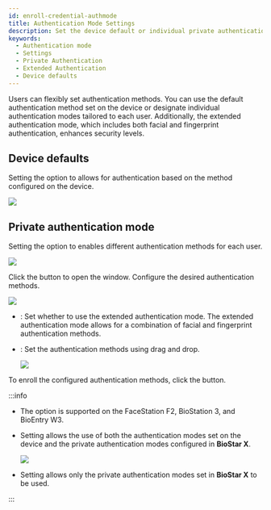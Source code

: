 ```yaml
---
id: enroll-credential-authmode
title: Authentication Mode Settings
description: Set the device default or individual private authentication mode to apply different authentication methods for each user.
keywords:
  - Authentication mode
  - Settings
  - Private Authentication
  - Extended Authentication
  - Device defaults
---
```


Users can flexibly set authentication methods. You can use the default authentication method set on the device or designate individual authentication modes tailored to each user. Additionally, the extended authentication mode, which includes both facial and fingerprint authentication, enhances security levels. 

## Device defaults

Setting the <Cmd sid='common.authMode' product='2' /> option to <Cmd sid='user.deviceDefault' product='2' /> allows for authentication based on the method configured on the device.

<Image src='/img/biostarx-new-user-credential-authmod-default.png' />

## Private authentication mode

Setting the <Cmd sid='common.authMode' product='2' /> option to <Cmd sid='user.privateMode' product='2' /> enables different authentication methods for each user.

<Image src='/img/biostarx-new-user-credential-authmod-private.png' />

Click the <Cmd sid='button.addplus' product='2' /> button to open the <Cmd sid='device.addNewAuthMode' product='2' /> window. Configure the desired authentication methods.

<Image src='/img/biostarx-new-user-credential-authmod-private-add.png' />

* <Cmd sid='user.authMode.toggle' product='2' />: Set whether to use the extended authentication mode. The extended authentication mode allows for a combination of facial and fingerprint authentication methods.

* <Cmd sid='common.authMode' product='2' />: Set the authentication methods using drag and drop.

  <Image src='/img/biostarx-new-user-credential-authmod-private-join.png' />

To enroll the configured authentication methods, click the <Cmd sid='button.apply' product='2' /> button.

:::info

* The <Cmd sid='user.authMode.toggle' product='2' /> option is supported on the FaceStation F2, BioStation 3, and BioEntry W3.

* Setting <Cmd sid='user.includeDeviceDefaultAuthMode' product='2' /> allows the use of both the authentication modes set on the device and the private authentication modes configured in **BioStar X**.

  <Image src='/img/biostarx-new-user-credential-authmod-note-image.png' />

* Setting <Cmd sid='user.excludeDeviceDefaultAuthMode' product='2' /> allows only the private authentication modes set in **BioStar X** to be used.

:::
